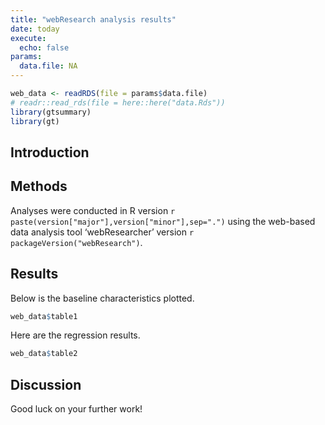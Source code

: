 ```yaml
---
title: "webResearch analysis results"
date: today
execute: 
  echo: false
params:
  data.file: NA
---
```


<!-- ## Abstract -->

<!-- ### Background -->

<!-- ### Methods -->

<!-- ### Results -->

<!-- ### Conclusion -->


```r
web_data <- readRDS(file = params$data.file)
# readr::read_rds(file = here::here("data.Rds"))
library(gtsummary)
library(gt)
```

## Introduction



## Methods


Analyses were conducted in R version `r paste(version["major"],version["minor"],sep=".")` using the web-based data analysis tool 'webResearcher' version `r packageVersion("webResearch")`.

## Results

Below is the baseline characteristics plotted.

```r
web_data$table1
```

Here are the regression results.

```r
web_data$table2
```

## Discussion

Good luck on your further work!
